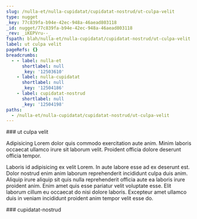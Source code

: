 ```yaml
---
slug: /nulla-et/nulla-cupidatat/cupidatat-nostrud/ut-culpa-velit
type: nugget
_key: 77c839fa-b94e-42ec-948a-46aead803118
_id: nugget/77c839fa-b94e-42ec-948a-46aead803118
_rev: _iKEPVru--_
fspath: blah/nulla-et/nulla-cupidatat/cupidatat-nostrud/ut-culpa-velit.md
label: ut culpa velit
pageRefs: {}
breadcrumbs:
  - - label: nulla-et
      shortlabel: null
      _key: '12503610'
    - label: nulla-cupidatat
      shortlabel: null
      _key: '12504186'
    - label: cupidatat-nostrud
      shortlabel: null
      _key: '12504198'
paths:
  - /nulla-et/nulla-cupidatat/cupidatat-nostrud/ut-culpa-velit
---
```


<NuggetArea>
<Nugget slug="/nulla-et/nulla-cupidatat/cupidatat-nostrud/ut-culpa-velit" type="nugget" _key="77c839fa-b94e-42ec-948a-46aead803118" _id="nugget/77c839fa-b94e-42ec-948a-46aead803118" _rev="_iKEPVru--_" fspath="blah/nulla-et/nulla-cupidatat/cupidatat-nostrud/ut-culpa-velit.md" label="ut culpa velit" paths="/nulla-et/nulla-cupidatat/cupidatat-nostrud/ut-culpa-velit">
<NuggetBody>
### ut culpa velit

Adipisicing Lorem dolor quis commodo exercitation aute anim. Minim laboris occaecat ullamco irure sit laborum velit. Proident officia dolore deserunt officia tempor.

Laboris id adipisicing ex velit Lorem. In aute labore esse ad ex deserunt est. Dolor nostrud enim anim laborum reprehenderit incididunt culpa duis anim. Aliquip irure aliquip sit quis nulla reprehenderit officia aute ea laboris irure proident anim. Enim amet quis esse pariatur velit voluptate esse. Elit laborum cillum eu occaecat do nisi dolore laboris. Excepteur amet ullamco duis in veniam incididunt proident anim tempor velit esse do.

</NuggetBody>
<Breadcrumbs>
<Crumbs>
<Crumb _key="12503610" label="nulla-et" /><Crumb _key="12504186" label="nulla-cupidatat" /><Crumb _key="12504198" label="cupidatat-nostrud" />
</Crumbs>
</Breadcrumbs>
</Nugget>

<NuggetsInbound>
</NuggetsInbound>
<NuggetsOutbound>
</NuggetsOutbound>
</NuggetArea>
<PassagesInbound>
<Passage direction="inbound" type="passage" _key="12504198" _id="passage/12504198" _rev="_iKEPVrq--_" label="cupidatat-nostrud" passage="cupidatat-nostrud" fspath="blah/nulla-et/nulla-cupidatat/cupidatat-nostrud" paths="/nulla-et/nulla-cupidatat/cupidatat-nostrud" slug="/nulla-et/nulla-cupidatat/cupidatat-nostrud">
<NuggetBody>
### cupidatat-nostrud

</NuggetBody>
<Breadcrumbs>
<Crumbs>
<Crumb _key="12503610" label="nulla-et" /><Crumb _key="12504186" label="nulla-cupidatat" />
</Crumbs>
</Breadcrumbs>
</Passage>

</PassagesInbound>
<PassagesOutbound>
</PassagesOutbound>